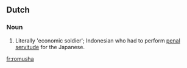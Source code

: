 ==Dutch==

===Noun===
{{nl-noun|romusha's|romushaatje}}

# Literally 'economic soldier'; Indonesian who had to perform [[penal]] [[servitude]] for the Japanese.

[[fr:romusha]]